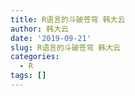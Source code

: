 ```yaml
---
title: R语言的斗破苍穹 韩大云
author: 韩大云
date: '2019-09-21'
slug: R语言的斗破苍穹 韩大云
categories:
  - R
tags: []
---
```

<!-- blogdown::serve_site() -->

